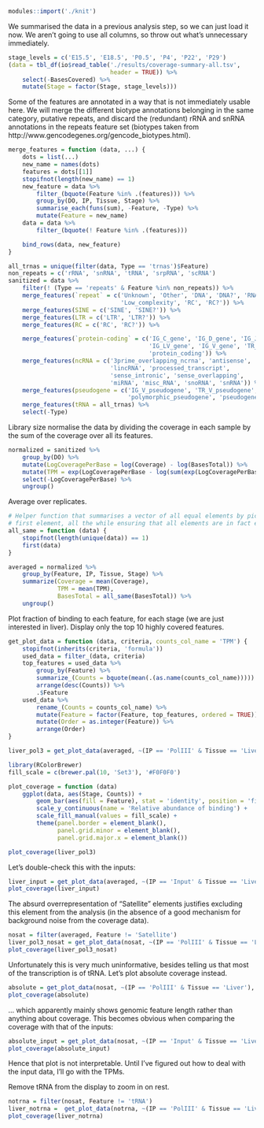 ```r
modules::import('./knit')
```

We summarised the data in a previous analysis step, so we can just load it now.
We aren’t going to use all columns, so throw out what’s unnecessary
immediately.

```r
stage_levels = c('E15.5', 'E18.5', 'P0.5', 'P4', 'P22', 'P29')
(data = tbl_df(io$read_table('./results/coverage-summary-all.tsv',
                             header = TRUE)) %>%
    select(-BasesCovered) %>%
    mutate(Stage = factor(Stage, stage_levels)))
```

Some of the features are annotated in a way that is not immediately usable
here. We will merge the different biotype annotations belonging in the same
category, putative repeats, and discard the (redundant) rRNA and snRNA
annotations in the repeats feature set (biotypes taken from
http://www.gencodegenes.org/gencode_biotypes.html).

```r
merge_features = function (data, ...) {
    dots = list(...)
    new_name = names(dots)
    features = dots[[1]]
    stopifnot(length(new_name) == 1)
    new_feature = data %>%
        filter_(bquote(Feature %in% .(features))) %>%
        group_by(DO, IP, Tissue, Stage) %>%
        summarise_each(funs(sum), -Feature, -Type) %>%
        mutate(Feature = new_name)
    data = data %>%
        filter_(bquote(! Feature %in% .(features)))

    bind_rows(data, new_feature)
}

all_trnas = unique(filter(data, Type == 'trnas')$Feature)
non_repeats = c('rRNA', 'snRNA', 'tRNA', 'srpRNA', 'scRNA')
sanitized = data %>%
    filter(! (Type == 'repeats' & Feature %in% non_repeats)) %>%
    merge_features(`repeat` = c('Unknown', 'Other', 'DNA', 'DNA?', 'RNA',
                                'Low_complexity', 'RC', 'RC?')) %>%
    merge_features(SINE = c('SINE', 'SINE?')) %>%
    merge_features(LTR = c('LTR', 'LTR?')) %>%
    merge_features(RC = c('RC', 'RC?')) %>%

    merge_features(`protein-coding` = c('IG_C_gene', 'IG_D_gene', 'IG_J_gene',
                                        'IG_LV_gene', 'IG_V_gene', 'TR_V_gene',
                                        'protein_coding')) %>%
    merge_features(ncRNA = c('3prime_overlapping_ncrna', 'antisense',
                             'lincRNA', 'processed_transcript',
                             'sense_intronic', 'sense_overlapping',
                             'miRNA', 'misc_RNA', 'snoRNA', 'snRNA')) %>%
    merge_features(pseudogene = c('IG_V_pseudogene', 'TR_V_pseudogene',
                                  'polymorphic_pseudogene', 'pseudogene')) %>%
    merge_features(tRNA = all_trnas) %>%
    select(-Type)
```

Library size normalise the data by dividing the coverage in each sample by the
sum of the coverage over all its features.

```r
normalized = sanitized %>%
    group_by(DO) %>%
    mutate(LogCoveragePerBase = log(Coverage) - log(BasesTotal)) %>%
    mutate(TPM = exp(LogCoveragePerBase - log(sum(exp(LogCoveragePerBase))) + log(1E6))) %>%
    select(-LogCoveragePerBase) %>%
    ungroup()
```

Average over replicates.

```r
# Helper function that summarises a vector of all equal elements by picking the
# first element, all the while ensuring that all elements are in fact equal.
all_same = function (data) {
    stopifnot(length(unique(data)) == 1)
    first(data)
}

averaged = normalized %>%
    group_by(Feature, IP, Tissue, Stage) %>%
    summarize(Coverage = mean(Coverage),
              TPM = mean(TPM),
              BasesTotal = all_same(BasesTotal)) %>%
    ungroup()
```

Plot fraction of binding to each feature, for each stage (we are just
interested in liver). Display only the top 10 highly covered features.

```r
get_plot_data = function (data, criteria, counts_col_name = 'TPM') {
    stopifnot(inherits(criteria, 'formula'))
    used_data = filter_(data, criteria)
    top_features = used_data %>%
        group_by(Feature) %>%
        summarize_(Counts = bquote(mean(.(as.name(counts_col_name))))) %>%
        arrange(desc(Counts)) %>%
        .$Feature
    used_data %>%
        rename_(Counts = counts_col_name) %>%
        mutate(Feature = factor(Feature, top_features, ordered = TRUE)) %>%
        mutate(Order = as.integer(Feature)) %>%
        arrange(Order)
}

liver_pol3 = get_plot_data(averaged, ~(IP == 'PolIII' & Tissue == 'Liver'))

library(RColorBrewer)
fill_scale = c(brewer.pal(10, 'Set3'), '#F0F0F0')

plot_coverage = function (data)
    ggplot(data, aes(Stage, Counts)) +
        geom_bar(aes(fill = Feature), stat = 'identity', position = 'fill') +
        scale_y_continuous(name = 'Relative abundance of binding') +
        scale_fill_manual(values = fill_scale) +
        theme(panel.border = element_blank(),
              panel.grid.minor = element_blank(),
              panel.grid.major.x = element_blank())

plot_coverage(liver_pol3)
```

Let’s double-check this with the inputs:

```r
liver_input = get_plot_data(averaged, ~(IP == 'Input' & Tissue == 'Liver'))
plot_coverage(liver_input)
```

The absurd overrepresentation of “Satellite” elements justifies excluding this
element from the analysis (in the absence of a good mechanism for background
noise from the coverage data).

```r
nosat = filter(averaged, Feature != 'Satellite')
liver_pol3_nosat = get_plot_data(nosat, ~(IP == 'PolIII' & Tissue == 'Liver'))
plot_coverage(liver_pol3_nosat)
```

Unfortunately this is very much uninformative, besides telling us that most of
the transcription is of tRNA. Let’s plot absolute coverage instead.

```r
absolute = get_plot_data(nosat, ~(IP == 'PolIII' & Tissue == 'Liver'), 'Coverage')
plot_coverage(absolute)
```

… which apparently mainly shows genomic feature length rather than anything
about coverage. This becomes obvious when comparing the coverage with that of
the inputs:

```r
absolute_input = get_plot_data(nosat, ~(IP == 'Input' & Tissue == 'Liver'), 'Coverage')
plot_coverage(absolute_input)
```

Hence that plot is not interpretable. Until I’ve figured out how to deal with
the input data, I’ll go with the TPMs.

Remove tRNA from the display to zoom in on rest.

```r
notrna = filter(nosat, Feature != 'tRNA')
liver_notrna =  get_plot_data(notrna, ~(IP == 'PolIII' & Tissue == 'Liver'))
plot_coverage(liver_notrna)
```
